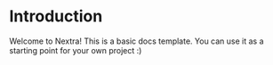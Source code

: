 # Introduction

Welcome to Nextra! This is a basic docs template. You can use it as a starting point for your own project :)

